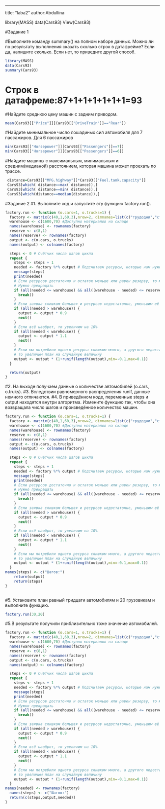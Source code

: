 ---
title: "laba2"
author:Abdullina



library(MASS)
data(Cars93)
View(Cars93)

#Задание 1

#Выполните команду summary() на полном наборе данных. Можно ли по результату выполнения сказать сколько строк в датафрейме? Если да, напишите сколько. Если нет, то приведите другой способ.
```r
library(MASS)
data(Cars93)
summary(Cars93)
```

# Строк в датафреме:87+1+1+1+1+1+1=93

#Найдите среднюю цену машин с задним приводом.
```r
mean(Cars93[["Price"]][Cars93[["DriveTrain"]]=="Rear"])
```

#Найдите минимальное число лошадиных сил автомобиля для 7 пассажиров. Для 6 пассажиров
```r
min(Cars93[["Horsepower"]][Cars93[["Passengers"]]==7])
min(Cars93[["Horsepower"]][Cars93[["Passengers"]]==6])
```

#Найдите машины с максимальным, минимальным и средним(медианой) расстоянием, которая машина может проехать по трассе.
```r
 distance=Cars93[["MPG.highway"]]*Cars93[["Fuel.tank.capacity"]]
 Cars93[which( distance==max( distance)),]
 Cars93[which( distance==min( distance)),]
 Cars93[which(distance==median(distance)),]
```

#Задание 2
#1. Выполните код и запустите эту функцию factory.run().
```r
factory.run <- function (o.cars=1, o.trucks=1) {
  factory <- matrix(c(40,1,60,3),nrow=2, dimnames=list(c("трудодни","сталь"),c("автомобили","грузовики")))
  warehouse <- c(1600,70) #Доступно материалов на складе
  names(warehouse) <- rownames(factory)
  reserve <- c(8,1)
  names(reserve) <- rownames(factory)
  output <- c(o.cars, o.trucks)
  names(output) <- colnames(factory)

  steps <- 0 # Счётчик числа шагов цикла
  repeat {
    steps <- steps + 1
    needed <- factory %*% output # Подсчитаем ресурсы, которые нам нужны для производства требуемого кол-ва машин
    message(steps)
    print(needed)
    # Если ресурсов достаточно и остаток меньше или равен резерву, то мы произвели максимум возможного.
    # Нужно прекращать
    if (all(needed <= warehouse) && all((warehouse - needed) <= reserve)) {
      break()
    }
    # Если заявка слишком большая и ресурсов недостаточно, уменьшим её на 10%
    if (all(needed > warehouse)) {
      output <- output * 0.9
      next()
    }
    # Если всё наоброт, то увеличим на 10%
    if (all(needed < warehouse)) {
      output <- output * 1.1
      next()
    }
    # Если мы потребили одного ресурса слишком много, а другого недостаточно,
    # то увеличим план на случайную величину
    output <- output * (1+runif(length(output),min=-0.1,max=0.1))
  }

  return(output)
}
```

#2. На выходе получаем данные о количестве автомобилей (o.cars, o.truks).
#3. Вследствии равномерного распределения runif, данные немного отличаются.
#4. В приведённом коде, переменные steps и output находятся внутри алгоритма. Измените функцию так, чтобы она возвращала число шагов и произведённое количество машин.
```r
factory.run <- function (o.cars=1, o.trucks=1) {
  factory <- matrix(c(40,1,60,3),nrow=2, dimnames=list(c("трудодни","сталь"),c("автомобили","грузовики")))
  warehouse <- c(1600,70) #Доступно материалов на складе
  names(warehouse) <- rownames(factory)
  reserve <- c(8,1)
  names(reserve) <- rownames(factory)
  output <- c(o.cars, o.trucks)
  names(output) <- colnames(factory)

  steps <- 0 # Счётчик числа шагов цикла
  repeat {
    steps <- steps + 1
    needed <- factory %*% output # Подсчитаем ресурсы, которые нам нужны для производства требуемого кол-ва машин
    message(steps)
    print(needed)
    # Если ресурсов достаточно и остаток меньше или равен резерву, то мы произвели максимум возможного.
    # Нужно прекращать
    if (all(needed <= warehouse) && all((warehouse - needed) <= reserve)) {
      break()
    }
    # Если заявка слишком большая и ресурсов недостаточно, уменьшим её на 10%
    if (all(needed > warehouse)) {
      output <- output * 0.9
      next()
    }
    # Если всё наоброт, то увеличим на 10%
    if (all(needed < warehouse)) {
      output <- output * 1.1
      next()
    }
    # Если мы потребили одного ресурса слишком много, а другого недостаточно,
    # то увеличим план на случайную величину
    output <- output * (1+runif(length(output),min=-0.1,max=0.1))
  }
names(steps) <- c("Шагов:")
    return(output)
    return(steps)
}
    
```
#5. Установите план равный тридцати автомобилям и 20 грузовикам и выполните функцию.
```r
factory.run(30,20)
```
#5.В результате получили приблизительно тоже значение автомобилей.
```r
factory.run <- function (o.cars=1, o.trucks=1) {
  factory <- matrix(c(40,1,60,3),nrow=2, dimnames=list(c("трудодни","сталь"),c("автомобили","грузовики")))
  warehouse <- c(1600,70) #Доступно материалов на складе
  names(warehouse) <- rownames(factory)
  reserve <- c(8,1)
  names(reserve) <- rownames(factory)
  output <- c(o.cars, o.trucks)
  names(output) <- colnames(factory)

  steps <- 0 # Счётчик числа шагов цикла
  repeat {
    steps <- steps + 1
    needed <- factory %*% output # Подсчитаем ресурсы, которые нам нужны для производства требуемого кол-ва машин
    message(steps)
    print(needed)
    # Если ресурсов достаточно и остаток меньше или равен резерву, то мы произвели максимум возможного.
    # Нужно прекращать
    if (all(needed <= warehouse) && all((warehouse - needed) <= reserve)) {
      break()
    }
    # Если заявка слишком большая и ресурсов недостаточно, уменьшим её на 10%
    if (all(needed > warehouse)) {
      output <- output * 0.9
      next()
    }
    # Если всё наоброт, то увеличим на 10%
    if (all(needed < warehouse)) {
      output <- output * 1.1
      next()
    }
    # Если мы потребили одного ресурса слишком много, а другого недостаточно,
    # то увеличим план на случайную величину
    output <- output * (1+runif(length(output),min=-0.1,max=0.1))
  }
names(needed) <- rownames(factory)
  names(steps) <- c("Шагов:")
  return(c(steps,output,needed))
}
```
  
  